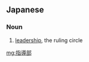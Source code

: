 ==Japanese==
{{ja-kanjitab|し|どう|ぶ|yomi=on}}

===Noun===
{{ja-noun|しどうぶ}}

# [[leadership]], the ruling circle

[[mg:指導部]]
